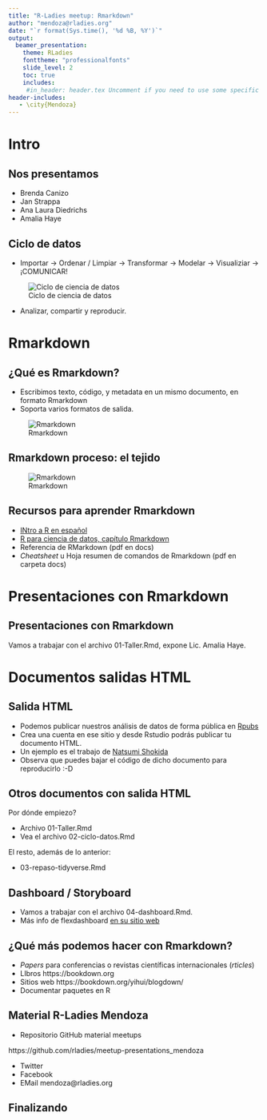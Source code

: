 ```yaml
---
title: "R-Ladies meetup: Rmarkdown"
author: "mendoza@rladies.org"
date: "`r format(Sys.time(), '%d %B, %Y')`"
output:
  beamer_presentation:
    theme: RLadies
    fonttheme: "professionalfonts"
    slide_level: 2
    toc: true
    includes:
     #in_header: header.tex Uncomment if you need to use some specific packages and put in this file
header-includes:
   - \city{Mendoza}
---
```

# Intro

## Nos presentamos

* Brenda Canizo
* Jan Strappa
* Ana Laura Diedrichs
* Amalia Haye

## Ciclo de datos 

* Importar -> Ordenar / Limpiar -> Transformar -> Modelar -> Visualiziar -> ¡COMUNICAR!

![Ciclo de ciencia de datos](data-science.png)

* Analizar, compartir y reproducir.

# Rmarkdown

## ¿Qué es Rmarkdown?

* Escribimos texto, código, y metadata en un mismo documento, en formato Rmarkdown
* Soporta varios formatos de salida.

![Rmarkdown](introRmarkdown.png)

## Rmarkdown proceso: el tejido

![Rmarkdown](rmarkdownflow.png)

## Recursos para aprender Rmarkdown

* [INtro a R en español](http://www.dma.ulpgc.es/profesores/personal/stat/cursoR4ULPGC/)
* [R para ciencia de datos, capítulo Rmarkdown](https://es.r4ds.hadley.nz/r-markdown.html)
* Referencia de RMarkdown (pdf en docs)
* _Cheatsheet_ u Hoja resumen de comandos de Rmarkdown (pdf en carpeta docs)

# Presentaciones con Rmarkdown

## Presentaciones con Rmarkdown

Vamos a trabajar con el archivo 01-Taller.Rmd, expone Lic. Amalia Haye.

# Documentos salidas HTML 

## Salida HTML

* Podemos publicar nuestros análisis de datos de forma pública en [Rpubs](http://rpubs.com/)
* Crea una cuenta en ese sitio y desde Rstudio podrás publicar tu documento HTML.
* Un ejemplo es el trabajo de [Natsumi Shokida](https://rpubs.com/natsumi_shokida/tercer_trim_2018)
* Observa que puedes bajar el código de dicho documento para reproducirlo :-D

## Otros documentos con salida HTML

Por dónde empiezo?

  * Archivo 01-Taller.Rmd
  * Vea el archivo 02-ciclo-datos.Rmd

El resto, además de lo anterior:

  * 03-repaso-tidyverse.Rmd

## Dashboard / Storyboard

* Vamos a trabajar con el archivo 04-dashboard.Rmd.
* Más info de flexdashboard [en su sitio web](https://rmarkdown.rstudio.com/flexdashboard/)

## ¿Qué más podemos hacer con Rmarkdown?

* _Papers_ para conferencias o revistas científicas internacionales (*rticles*)
* LIbros https://bookdown.org
* Sitios web https://bookdown.org/yihui/blogdown/
* Documentar paquetes en R

## Material R-Ladies Mendoza 

* Repositorio GitHub material meetups

https://github.com/rladies/meetup-presentations_mendoza

* Twitter
* Facebook
* EMail mendoza@rladies.org

## Finalizando

> \textbf{\huge\color{rladiespurple}{{Gracias por su atención}}}
> \textbf{\huge\color{rladiespurple}{{¿Preguntas o ideas?}}}




